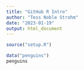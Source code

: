 ```yaml
---
title: "GitHub R Intro"
author: "Tess Noble Strohm"
date: "2023-01-19"
output: html_document
---
```


```r
source("setup.R")
```

```r
data("penguins")
penguins
```

